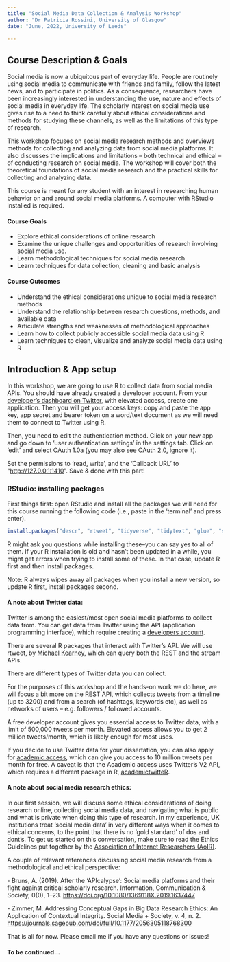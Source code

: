 ```yaml
---
title: "Social Media Data Collection & Analysis Workshop"
author: "Dr Patricia Rossini, University of Glasgow"
date: "June, 2022, University of Leeds"

---
```


## Course Description & Goals

Social media is now a ubiquitous part of everyday life. People are routinely using social media to communicate with friends and family, follow the latest news, and to participate in politics. As a consequence, researchers have been increasingly interested in understanding the use, nature and effects of social media in everyday life. The scholarly interest on social media use gives rise to a need to think carefully about ethical considerations and methods for studying these channels, as well as the limitations of this type of research.

This workshop focuses on social media research methods and overviews methods for collecting and analyzing data from social media platforms. It also discusses the implications and limitations -- both technical and ethical -- of conducting research on social media. The workshop will cover both the theoretical foundations of social media research and the practical skills for collecting and analyzing data.

This course is meant for any student with an interest in researching human behavior on and around social media platforms. A computer with RStudio installed is required.

#### Course Goals

-   Explore ethical considerations of online research
-   Examine the unique challenges and opportunities of research involving social media use.
-   Learn methodological techniques for social media research
-   Learn techniques for data collection, cleaning and basic analysis

#### Course Outcomes

-   Understand the ethical considerations unique to social media research methods
-   Understand the relationship between research questions, methods, and available data
-   Articulate strengths and weaknesses of methodological approaches
-   Learn how to collect publicly accessible social media data using R
-   Learn techniques to clean, visualize and analyze social media data using R

## Introduction & App setup

In this workshop, we are going to use R to collect data from social media APIs. You should have already created a developer account. From your [developer's dashboard on Twitter](https://developer.twitter.com/en/portal/dashboard), with elevated access, create one application. Then you will get your access keys: copy and paste the app key, app secret and bearer token on a word/text document as we will need them to connect to Twitter using R.

Then, you need to edit the authentication method. Click on your new app and go down to 'user authentication settings' in the settings tab. Click on 'edit' and select OAuth 1.0a (you may also see OAuth 2.0, ignore it).

Set the permissions to 'read, write', and the 'Callback URL' to "<http://127.0.0.1:1410>". Save & done with this part!

### RStudio: installing packages

First things first: open RStudio and install all the packages we will need for this course running the following code (i.e., paste in the 'terminal' and press enter).

```r
install.packages("descr", "rtweet", "tidyverse", "tidytext", "glue", "stringr", "wordcloud", "lubridate", "httr", "httpuv" )
```

R might ask you questions while installing these--you can say yes to all of them. If your R installation is old and hasn't been updated in a while, you might get errors when trying to install some of these. In that case, update R first and then install packages.

Note: R always wipes away all packages when you install a new version, so update R first, install packages second.

#### A note about Twitter data:

Twitter is among the easiest/most open social media platforms to collect data from. You can get data from Twitter using the API (application programming interface), which require creating a [developers account](http://dev.twitter.com).

There are several R packages that interact with Twitter's API. We will use rtweet, by [Michael Kearney](https://rtweet.info/articles/intro.html), which can query both the REST and the stream APIs.

There are different types of Twitter data you can collect.

For the purposes of this workshop and the hands-on work we do here, we will focus a bit more on the REST API, which collects tweets from a timeline (up to 3200) and from a search (of hashtags, keywords etc), as well as networks of users -- e.g. followers / followed accounts.

A free developer account gives you essential access to Twitter data, with a limit of 500,000 tweets per month. Elevated access allows you to get 2 million tweets/month, which is likely enough for most uses.

If you decide to use Twitter data for your dissertation, you can also apply for [academic access](https://developer.twitter.com/en/products/twitter-api/academic-research), which can give you access to 10 million tweets per month for free. A caveat is that the Academic access uses Twitter's V2 API, which requires a different package in R, [academictwitteR](https://cran.r-project.org/web/packages/academictwitteR/vignettes/academictwitteR-intro.html).

#### A note about social media research ethics:

In our first session, we will discuss some ethical considerations of doing research online, collecting social media data, and navigating what is public and what is private when doing this type of research. In my experience, UK institutions treat 'social media data' in very different ways when it comes to ethical concerns, to the point that there is no 'gold standard' of dos and dont's. To get us started on this conversation, make sure to read the Ethics Guidelines put together by the [Association of Internet Researchers (AoIR)](https://aoir.org/ire30/).

A couple of relevant references discussing social media research from a methodological and ethical perspective:

\- Bruns, A. (2019). After the 'APIcalypse': Social media platforms and their fight against critical scholarly research. Information, Communication & Society, 0(0), 1--23. <https://doi.org/10.1080/1369118X.2019.1637447>

\- Zimmer, M. Addressing Conceptual Gaps in Big Data Research Ethics: An Application of Contextual Integrity. Social Media + Society, v. 4, n. 2. <https://journals.sagepub.com/doi/full/10.1177/2056305118768300>

That is all for now. Please email me if you have any questions or issues!

#### To be continued...
